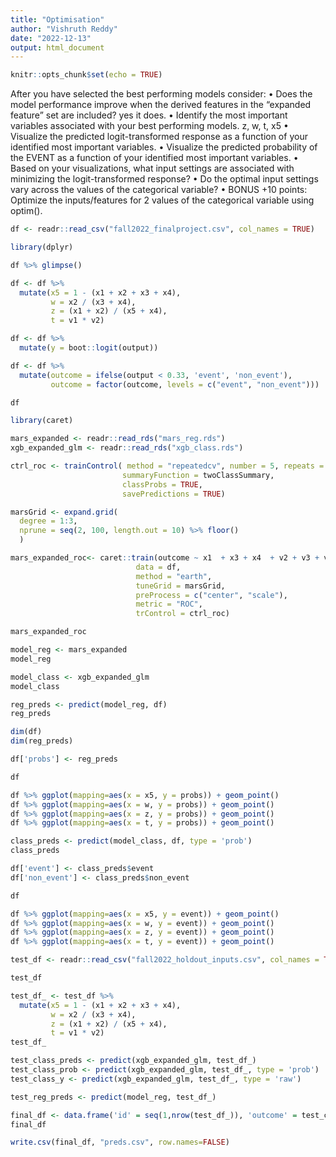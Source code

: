 ```yaml
---
title: "Optimisation"
author: "Vishruth Reddy"
date: "2022-12-13"
output: html_document
---
```


```r
knitr::opts_chunk$set(echo = TRUE)
```

After you have selected the best performing models consider:
• Does the model performance improve when the derived features in the “expanded feature” set are included?
yes it does.
• Identify the most important variables associated with your best performing models.
z, w, t, x5 
• Visualize the predicted logit-transformed response as a function of your identified most important
variables.
• Visualize the predicted probability of the EVENT as a function of your identified most important variables.
• Based on your visualizations, what input settings are associated with minimizing the logit-transformed response?
• Do the optimal input settings vary across the values of the categorical variable?
• BONUS +10 points: Optimize the inputs/features for 2 values of the categorical variable using optim(). 

```r
df <- readr::read_csv("fall2022_finalproject.csv", col_names = TRUE)
```

```r
library(dplyr)
```


```r
df %>% glimpse()
```


```r
df <- df %>% 
  mutate(x5 = 1 - (x1 + x2 + x3 + x4),
         w = x2 / (x3 + x4),
         z = (x1 + x2) / (x5 + x4),
         t = v1 * v2)
```


```r
df <- df %>% 
  mutate(y = boot::logit(output)) 
```

```r
df <- df %>% 
  mutate(outcome = ifelse(output < 0.33, 'event', 'non_event'),
         outcome = factor(outcome, levels = c("event", "non_event"))) 
```



```r
df
```

```r
library(caret)
```

```r
mars_expanded <- readr::read_rds("mars_reg.rds")
xgb_expanded_glm <- readr::read_rds("xgb_class.rds")
```

```r
ctrl_roc <- trainControl( method = "repeatedcv", number = 5, repeats = 3,
                         summaryFunction = twoClassSummary,
                         classProbs = TRUE,
                         savePredictions = TRUE)

```

```r
marsGrid <- expand.grid(
  degree = 1:3, 
  nprune = seq(2, 100, length.out = 10) %>% floor()
  )
```

```r
mars_expanded_roc<- caret::train(outcome ~ x1  + x3 + x4  + v2 + v3 + v4 + v5 + m + w + z + t + x5,
                            data = df,
                            method = "earth", 
                            tuneGrid = marsGrid,
                            preProcess = c("center", "scale"),
                            metric = "ROC",
                            trControl = ctrl_roc)

```

```r
mars_expanded_roc
```

```r
model_reg <- mars_expanded
model_reg
```


```r
model_class <- xgb_expanded_glm
model_class
```

```r
reg_preds <- predict(model_reg, df)
reg_preds
```


```r
dim(df)
dim(reg_preds)
```

```r
df['probs'] <- reg_preds
```

```r
df
```


```r
df %>% ggplot(mapping=aes(x = x5, y = probs)) + geom_point()
df %>% ggplot(mapping=aes(x = w, y = probs)) + geom_point()
df %>% ggplot(mapping=aes(x = z, y = probs)) + geom_point()
df %>% ggplot(mapping=aes(x = t, y = probs)) + geom_point()

```



```r
class_preds <- predict(model_class, df, type = 'prob')
class_preds
```


```r
df['event'] <- class_preds$event
df['non_event'] <- class_preds$non_event
```

```r
df
```





```r
df %>% ggplot(mapping=aes(x = x5, y = event)) + geom_point()
df %>% ggplot(mapping=aes(x = w, y = event)) + geom_point()
df %>% ggplot(mapping=aes(x = z, y = event)) + geom_point()
df %>% ggplot(mapping=aes(x = t, y = event)) + geom_point()

```

```r
test_df <- readr::read_csv("fall2022_holdout_inputs.csv", col_names = TRUE)

```


```r
test_df

```



```r
test_df_ <- test_df %>% 
  mutate(x5 = 1 - (x1 + x2 + x3 + x4),
         w = x2 / (x3 + x4),
         z = (x1 + x2) / (x5 + x4),
         t = v1 * v2)
test_df_
```


```r

test_class_preds <- predict(xgb_expanded_glm, test_df_)
test_class_prob <- predict(xgb_expanded_glm, test_df_, type = 'prob')
test_class_y <- predict(xgb_expanded_glm, test_df_, type = 'raw')
```



```r
test_reg_preds <- predict(model_reg, test_df_)
```


```r
final_df <- data.frame('id' = seq(1,nrow(test_df_)), 'outcome' = test_class_preds, 'probability' =  test_class_prob$event, 'y' = test_reg_preds)
final_df

```

```r
write.csv(final_df, "preds.csv", row.names=FALSE)
```
